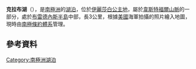 {{Coord|68|33|S|78|14|E|source:GNIS|display=title}}

'''克拉布湖'''（{{lang-en|Club Lake}}），是[[南極洲|南極洲]]的[[湖泊|湖泊]]，位於[[伊麗莎白公主地|伊麗莎白公主地]]，屬於[[韋斯特福爾山脈|韋斯特福爾山脈]]的一部分，處於[[布雷德內斯半島|布雷德內斯半島]]中部，長3公里，根據[[美國|美國]]海軍拍攝的照片繪入地圖，現時由[[南極條約體系|南極條約體系]]管理。

==參考資料==
{{cite gnis | type = antarid | id = 2904| name =Club Lake | accessdate = 2011-11-16}}

{{Antarctica-geo-stub}}
[[Category:南極洲湖泊|Category:南極洲湖泊]]